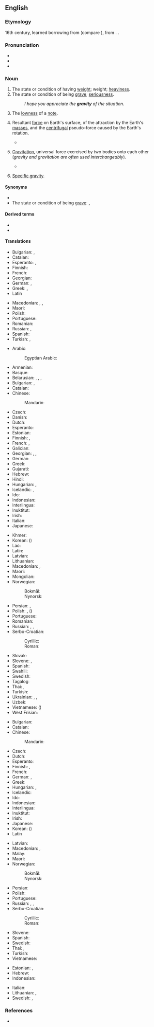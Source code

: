 ==English==
{{wikipedia}}

===Etymology===
{{PIE root|en|gʷreh₂}}
16th century, learned borrowing from {{lbor|en|la|gravitās|t=weight|notext=1}} (compare {{cog|fr|gravité}}), from {{m|la|gravis|t=heavy}}. {{doublet|en|gravitas}}.

===Pronunciation===
* {{IPA|en|/ˈɡɹævɪti/}}
* {{audio|en|en-us-gravity.ogg|Audio (US)}}
* {{hyphenation|en|grav|i|ty}}

===Noun===
{{en-noun|~|gravities}}

# The state or condition of having [[weight]]; weight; [[heaviness]].
# The state or condition of being [[grave]]; [[seriousness]].
#: ''I hope you appreciate the '''gravity''' of the situation.''
# {{lb|en|music}} The [[low]]ness of a [[note]].
# {{lb|en|physics}} Resultant [[force]] on Earth's surface, of the attraction by the Earth's [[mass]]es, and the [[centrifugal]] pseudo-force caused by the Earth's [[rotation]].
#* {{quote-journal|en|date=2013-06-07|author=David Simpson
|volume=188|issue=26|page=36|magazine={{w|The Guardian Weekly}}
|title=[http://www.guardian.co.uk/books/2013/may/18/falling-upwards-richard-holmes-review Fantasy of navigation]
|passage=It is tempting to speculate about the incentives or compulsions that might explain why anyone would take to the skies in [the] basket [of a balloon]: perhaps out of a desire to escape the '''gravity''' of this world or to get a preview of the next;&nbsp;[&hellip;].}}
# {{lb|en|in casual discussion, also}} [[gravitation|Gravitation]], universal force exercised by two bodies onto each other (''gravity and gravitation are often used interchangeably'').
#* {{quote-journal|en|date=2012-01|author=Michael Riordan|volume=100|issue=1|page=86
|magazine={{w|American Scientist}}
|title=[http://www.americanscientist.org/bookshelf/pub/tackling-infinity Tackling Infinity]
|passage=Some of the most beautiful and thus appealing physical theories, including quantum electrodynamics and quantum '''gravity''', have been dogged for decades by infinities that erupt when theorists try to prod their calculations into new domains. Getting rid of these nagging infinities has probably occupied far more effort than was spent in originating the theories.}}
# {{lb|en|physics}} [[specific gravity|Specific gravity]].

====Synonyms====
* {{l|en|weightfulness}}
* The state or condition of being [[grave]]: {{l|en|graveness}}, {{l|en|seriousness}}

====Derived terms====
* {{l|en|centre of gravity}}
* {{l|en|gravity-assist}}

====Translations====
{{trans-top|graveness, the condition or state of being grave}}
* Bulgarian: {{t+|bg|серио́зност|f}}, {{t+|bg|ва́жност|f}}
* Catalan: {{t+|ca|gravetat|f}}
* Esperanto: {{t|eo|graveco}}, {{t|eo|seriozeco}}
* Finnish: {{t+|fi|vakavuus}}
* French: {{t+|fr|gravité|f}}
* Georgian: {{t|ka|სერიოზულობა}}
* German: {{t|de|Bedenklichkeit|f}}, {{t+|de|Ernst|m}}
* Greek: {{t+|el|σοβαρότητα|f}}, {{t+|el|δριμύτητα|f}}
* Latin {{t|la|gravitās|f}}
{{trans-mid}}
* Macedonian: {{t|mk|сериозност|f}}, {{t|mk|тежина|f}}, {{t|mk|важност|f}}
* Maori: {{t|mi|hōhonutanga }}
* Polish: {{t+|pl|powaga|f}}
* Portuguese: {{t+|pt|gravidade|f}}
* Romanian: {{t+|ro|gravitate|f}}
* Russian: {{t+|ru|серьёзность}}, {{t+|ru|ва́жность}}
* Spanish: {{t+|es|gravedad|f}}
* Turkish: {{t+|tr|ağırbaşlılık}}, {{t+|tr|ciddiyet}}
{{trans-bottom}}

{{trans-top|resultant force on Earth's surface}}
* Arabic: {{t|ar|جَاذِبِيَّة|f}}
*: Egyptian Arabic: {{t|arz|جاذبية|f|tr=gazebeya}}
* Armenian: {{t+|hy|ձգողականություն}}
* Basque: {{t-needed|eu}}
* Belarusian: {{t|be|прыцяга́нне|n}}, {{t|be|прыцягне́нне|n}}, {{t|be|прыцяжэ́нне|n}}, {{t|be|гравіта́цыя|f}}
* Bulgarian: {{t|bg|притегляне|n|alt=притегляне (земно)}}, {{t|bg|гравита́ция|f}}
* Catalan: {{t+|ca|gravetat|f}}
* Chinese:
*: Mandarin: {{t+|cmn|重力|tr=zhònglì}}
* Czech: {{t+|cs|gravitace|f}}
* Danish: {{t|da|gravitation|c}}
* Dutch: {{t+|nl|zwaartekracht|f}}
* Esperanto: {{t|eo|gravito}}
* Estonian: {{t|et|gravitatsioon}}
* Finnish: {{t+|fi|painovoima}}, {{t+|fi|gravitaatio}}
* French: {{t+|fr|gravité|f}}, {{t+|fr|pesanteur|m}}
* Galician: {{t+|gl|gravidade|f}}
* Georgian: {{t|ka|გრავიტაცია}}, {{t|ka|მიზიდულობის ძალა}}, {{t|ka|მიზიდულობა}}
* German: {{t|de|Erdanziehung|f}}
* Greek: {{t+|el|βαρύτητα|f}}
* Gujarati: {{t|gu|ગુરુત્વાકર્ષણ}}
* Hebrew: {{t+|he|כְּבִידָה}}
* Hindi: {{t+|hi|गुरुत्वाकर्षण|m}}
* Hungarian: {{t+|hu|nehézségi erő}}, {{t+|hu|gravitáció}}
* Icelandic: {{t+|is|þyngdarafl}}, {{t+|is|aðdráttarafl}}
* Ido: {{t+|io|gravito}}
* Indonesian: {{t+|id|gaya tarik bumi}}
* Interlingua: {{t|ia|gravitate}}
* Inuktitut: {{t|iu|ᐅᖁᒪᐃᓐᓂᖃᖅᑎᑦᑎᔪᖅ}}
* Irish: {{t+|ga|imtharraingt|f}}
* Italian: {{t+|it|gravità|f}}
* Japanese: {{t+|ja|重力|tr=じゅうりょく, jūryoku}}
{{trans-mid}}
* Khmer: {{t-needed|km}}
* Korean: {{t+|ko|중력}} ({{t+|ko|重力}})
* Lao: {{t-needed|lo}}
* Latin: {{t|la|gravitās|f}}
* Latvian: {{t|lv|gravitācija|f}}
* Lithuanian: {{t|lt|gravitacija|f}}
* Macedonian: {{t|mk|тежа|f|alt=тежа (земјина)}}, {{t|mk|гравитација|f}}
* Maori: {{t|mi|tōāpapa}}
* Mongolian: {{t+|mn|гравитаци}}
* Norwegian:
*: Bokmål: {{t|nb|tyngdekraft|m|f}}
*: Nynorsk: {{t|nn|tyngdekraft|f}}
* Persian: {{t+|fa|جاذبه|tr=jâzebe}}, {{t+|fa|گرانش|tr=gerâneš}}
* Polish: {{t|pl|ciążenie|n}}, {{t+|pl|przyciąganie|n}} ({{l|pl|ziemski|ziemskie}})
* Portuguese: {{t+|pt|gravidade|f}}
* Romanian: {{t+|ro|greutate|f}}
* Russian: {{t+|ru|притяже́ние|n|alt=(земное) притяже́ние}}, {{t+|ru|тяготе́ние|n}}, {{t+|ru|гравита́ция}}
* Serbo-Croatian:
*: Cyrillic: {{t|sh|гравита́ција|f}}
*: Roman: {{t+|sh|gravitácija|f}}
* Slovak: {{t|sk|gravitácia|f}}
* Slovene: {{t+|sl|težnost|f}}, {{t|sl|gravitácija|f}}
* Spanish: {{t+|es|gravedad|f}}
* Swahili: {{t|sw|graviti}}
* Swedish: {{t+|sv|gravitation|c}}
* Tagalog: {{t|tl|hilabigat}}
* Thai: {{t|th|แรงโน้มถ่วง}}, {{t|th|แรงดึงดูด}}
* Turkish: {{t+|tr|kütle çekimi}}
* Ukrainian: {{t|uk|притяга́ння|n}}, {{t|uk|тяжі́ння|n}}, {{t|uk|гравіта́ція|f}}
* Uzbek: {{t+|uz|gravitatsiya}}
* Vietnamese: {{t+|vi|trọng lực}} ({{t|vi|重力}})
* West Frisian: {{t|fy|swiertekrêft}}
{{trans-bottom}}

{{trans-top|gravitation, gravity force on two mass bodies}}
* Bulgarian: {{t|bg|гравита́ция|f}}
* Catalan: {{t+|ca|gravetat|f}}
* Chinese:
*: Mandarin: {{t+|cmn|引力|tr=yǐnlì}}
* Czech: {{t+|cs|gravitace|f}}
* Dutch: {{t+|nl|zwaartekracht|f}}
* Esperanto: {{t|eo|gravito}}
* Finnish: {{t+|fi|painovoima}}, {{t+|fi|gravitaatio}}
* French: {{t+|fr|gravité|f}}
* German: {{t+|de|Schwerkraft|f}}, {{t+|de|Gravitation|f}}
* Greek: {{t+|el|βαρύτητα|f}}
* Hungarian: {{t+|hu|gravitáció}}, {{t+|hu|tömegvonzás}}
* Icelandic: {{t+|is|aðdráttarafl}}
* Ido: {{t|io|gravitado}}
* Indonesian: {{t+|id|gravitasi}}
* Interlingua: {{t|ia|gravitation}}
* Inuktitut: {{t|iu|ᐅᖁᒪᐃᓐᓂᖃᖅᑎᑦᑎᔪᖅ}}
* Irish: {{t+|ga|imtharraingt|f}}
* Japanese: {{t+|ja|引力|tr=いんりょく, inryoku}}
* Korean: {{t+|ko|인력}} ({{t+|ko|引力}})
* Latin {{t|la|gravitās|f}}
{{trans-mid}}
* Latvian: {{t|lv|gravitācija|f}}
* Macedonian: {{t|mk|тежа|f}}, {{t|mk|гравитација|f}}
* Malay: {{t|ms|graviti}}
* Maori: {{t|mi|tōāpapa}}
* Norwegian:
*: Bokmål: {{t|nb|tyngdekraft|m|f}}
*: Nynorsk: {{t|nn|tyngdekraft|f}}
* Persian: {{t+|fa|گرانش|tr=gerâneš}}
* Polish: {{t+|pl|grawitacja|f}}
* Portuguese: {{t+|pt|gravitação|f}}
* Russian: {{t+|ru|тяготе́ние|n}}, {{t+|ru|гравита́ция}}, {{t+|ru|притяже́ние|n}}
* Serbo-Croatian:
*: Cyrillic: {{t|sh|гравита́ција|f}}
*: Roman: {{t+|sh|gravitácija|f}}
* Slovene: {{t|sl|gravitácija|f}}
* Spanish: {{t+|es|gravedad|f}}
* Swedish: {{t+|sv|tyngd|c}}
* Thai: {{t|th|ความโน้มถ่วง}}, {{t|th|แรงดึงดูด}}
* Turkish: {{t+|tr|kütle çekimi}}
* Vietnamese: {{t|vi|lực hấp dẫn}}
{{trans-bottom}}

{{checktrans-top}}
* Estonian: {{t-check|et|raskusjõud}}, {{t-check|et|gravitatsioon}}
* Hebrew: {{t-check|he|משיכה|f|tr=meshiĥa}}
* Indonesian: {{t-check|id|[[gravitasi]] [[bumi]]}}
{{trans-mid}}
* Italian: {{t+check|it|gravità|f}}
* Lithuanian: {{t-check|lt|trauka|f}}, {{t-check|lt|gravitacija|f}}
* Swedish: {{t-check|sv|[[tyngd]] 'en'}}, {{t-check|sv|[[gravitation]] 'en'}}
{{trans-bottom}}

===References===
* {{R:OED2}}
{{projectlink|1911|Gravitation}}